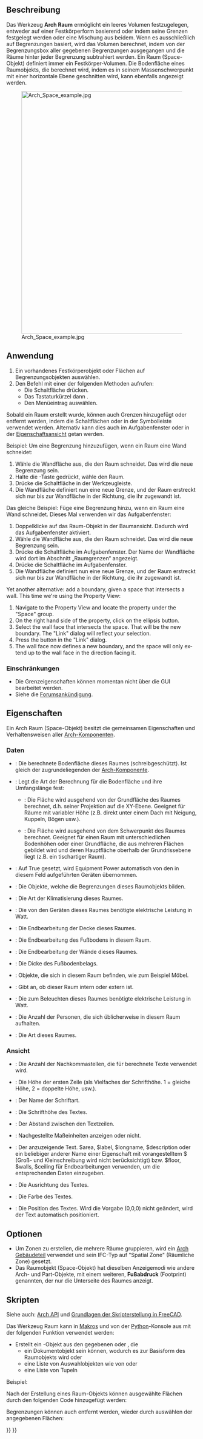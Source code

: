 <languages/>

{{Docnav/de
|[[Arch_Floor/de|Stockwerk]]
|[[Arch_Wall/de|Wand]]
|[[BIM_Workbench/de|BIM]]
|IconL=Arch_Floor.svg
|IconR=Arch_Wall.svg
|IconC=Workbench_BIM.svg
}}

{{GuiCommand/de
|Name=Arch Space
|Name/de=Arch Raum
|MenuLocation=3D/BIM → Raum
|Workbenches=[[BIM_Workbench/de|BIM]]
|Shortcut={{KEY|S}} {{KEY|P}}
|Version=0.14
|SeeAlso=
}}

<span id="Description"></span>
==Beschreibung==

Das Werkzeug '''Arch Raum''' ermöglicht ein leeres Volumen festzugelegen, entweder auf einer Festkörperform basierend oder indem seine Grenzen festgelegt werden oder eine Mischung aus beidem. Wenn es ausschließlich auf Begrenzungen basiert, wird das Volumen berechnet, indem von der Begrenzungsbox aller gegebenen Begrenzungen ausgegangen und die Räume hinter jeder Begrenzung subtrahiert werden. Ein Raum (Space-Objekt) definiert immer ein Festkörper-Volumen. Die Bodenfläche eines Raumobjekts, die berechnet wird, indem es in seinem Massenschwerpunkt mit einer horizontale Ebene geschnitten wird, kann ebenfalls angezeigt werden.

[[Image:Arch Space example.jpg|640px]]

{{Caption|Raumobjekt, das aus einem vorhandenen Volumenobjekt erstellt wird, dann werden zwei Wandflächen als Begrenzungen hinzugefügt.}}

<span id="Usage"></span>
==Anwendung==

# Ein vorhandenes Festkörperobjekt oder Flächen auf Begrenzungsobjekten auswählen.
# Den Befehl mit einer der folgenden Methoden aufrufen:
#* Die Schaltfläche {{Button|[[Image:Arch_Space.svg|16px]] [[Arch_Space/de|Raum]]}} drücken. 
#* Das Tastaturkürzel {{KEY|S}} dann {{KEY|P}}.
#* Den Menüeintrag {{MenuCommand|3D/BIM → Raum}} auswählen.

Sobald ein Raum erstellt wurde, können auch Grenzen hinzugefügt oder entfernt werden, indem die Schaltflächen {{Button|[[Image:Arch_Add.svg|16px]] [[Arch_Add/de|Komponente hinzufügen]]}} oder {{Button|[[Image:Arch_Remove.svg|16px]] [[Arch_Remove/de|Komponente entfernen]]}} in der Symbolleiste verwendet werden. Alternativ kann dies auch im Aufgabenfenster oder in der [[Property_View/de|Eigenschaftsansicht]] getan werden.

Beispiel: Um eine Begrenzung hinzuzufügen, wenn ein Raum eine Wand schneidet:
# Wähle die Wandfläche aus, die den Raum schneidet. Das wird die neue Begrenzung sein.
# Halte die {{KEY|Strg}}-Taste gedrückt, wähle den Raum.
# Drücke die Schaltfläche {{Button|[[Image:Arch_Add.svg|16px]] [[Arch_Add/de| Hinzufügen]]}} in der Werkzeugleiste.
# Die Wandfläche definiert nun eine neue Grenze, und der Raum erstreckt sich nur bis zur Wandfläche in der Richtung, die ihr zugewandt ist.

Das gleiche Beispiel: Füge eine Begrenzung hinzu, wenn ein Raum eine Wand schneidet. Dieses Mal verwenden wir das Aufgabenfenster:
# Doppelklicke auf das Raum-Objekt in der Baumansicht. Dadurch wird das Aufgabenfenster aktiviert.
# Wähle die Wandfläche aus, die den Raum schneidet. Das wird die neue Begrenzung sein.
# Drücke die Schaltfläche {{Button|[[Image:Arch_Add.svg|16px]] [[Arch_Add/de|Hinzufügen]]}} im Aufgabenfenster. Der Name der Wandfläche wird dort im Abschnitt „Raumgrenzen“ angezeigt.
# Drücke die Schaltfläche {{Button|OK}} im Aufgabenfenster.
# Die Wandfläche definiert nun eine neue Grenze, und der Raum erstreckt sich nur bis zur Wandfläche in der Richtung, die ihr zugewandt ist.

<div lang="en" dir="ltr" class="mw-content-ltr">
Yet another alternative: add a boundary, given a space that intersects a wall. This time we're using the Property View:
# Navigate to the Property View and locate the {{PropertyData|Boundaries}} property under the "Space" group.
# On the right hand side of the {{PropertyData|Boundaries}} property, click on the ellipsis button.
# Select the wall face that intersects the space. That will be the new boundary. The "Link" dialog will reflect your selection.
# Press the {{Button|OK}} button in the "Link" dialog.
# The wall face now defines a new boundary, and the space will only extend up to the wall face in the direction facing it.
</div>

<span id="Limitations"></span>
=== Einschränkungen ===

* Die Grenzeigenschaften können momentan nicht über die GUI bearbeitet werden.
* Siehe die [https://forum.freecad.org/viewtopic.php?f=9&t=4275 Forumsankündigung].

<span id="Properties"></span>
==Eigenschaften==

Ein Arch Raum (Space-Objekt) besitzt die gemeinsamen Eigenschaften und Verhaltensweisen aller [[Arch_Component/de|Arch-Komponenten]].

<span id="Data"></span>
===Daten===

{{Properties_Title|Space}}

* {{PropertyData/de|Area|Area}}: Die berechnete Bodenfläche dieses Raumes (schreibgeschützt). Ist gleich der zugrundeliegenden {{PropertyData/de|Horizontal Area}} der [[Arch Component/de|Arch-Komponente]].
* {{PropertyData/de|Area Calculation Type|Enumeration}}: Legt die Art der Berechnung für die Bodenfläche und ihre Umfangslänge fest:
** {{Value|XY-plane projection}}: Die Fläche wird ausgehend von der Grundfläche des Raumes berechnet, d.h. seiner Projektion auf die XY-Ebene. Geeignet für Räume mit variabler Höhe (z.B. direkt unter einem Dach mit Neigung, Kuppeln, Bögen usw.).
** {{Value|At Center of Mass}}: Die Fläche wird ausgehend von dem Schwerpunkt des Raumes berechnet. Geeignet für einen Raum mit unterschiedlichen Bodenhöhen oder einer Grundfläche, die aus mehreren Flächen gebildet wird und deren Hauptfläche oberhalb der Grundrissebene liegt (z.B. ein tischartiger Raum).
* {{PropertyData/de|Auto Power|Bool}}: Auf True gesetzt, wird Equipment Power automatisch von den in diesem Feld aufgeführten Geräten übernommen.
* {{PropertyData/de|Boundaries|LinkSubList}}: Die Objekte, welche die Begrenzungen dieses Raumobjekts bilden.
* {{PropertyData/de|Conditioning|Enumeration}}: Die Art der Klimatisierung dieses Raumes.
* {{PropertyData/de|Equipment Power|Float}}: Die von den Geräten dieses Raumes benötigte elektrische Leistung in Watt.
* {{PropertyData/de|Finish Ceiling|String}}: Die Endbearbeitung der Decke dieses Raumes.
* {{PropertyData/de|Finish Floor|String}}: Die Endbearbeitung des Fußbodens in diesem Raum.
* {{PropertyData/de|Finish Walls|String}}: Die Endbearbeitung der Wände dieses Raumes.
* {{PropertyData/de|Floor Thickness|Length}}: Die Dicke des Fußbodenbelags.
* {{PropertyData/de|Group|LinkList}}: Objekte, die sich in diesem Raum befinden, wie zum Beispiel Möbel.
* {{PropertyData/de|Internal|Bool}}: Gibt an, ob dieser Raum intern oder extern ist.
* {{PropertyData/de|Lighting Power|Float}}: Die zum Beleuchten dieses Raumes benötigte elektrische Leistung in Watt.
* {{PropertyData/de|Number Of People|Integer}}: Die Anzahl der Personen, die sich üblicherweise in diesem Raum aufhalten.
* {{PropertyData/de|Space Type|Enumeration}}: Die Art dieses Raumes.

<span id="View"></span>
===Ansicht===

{{Properties_Title|Space}}

* {{PropertyView/de|Decimals|Integer}}: Die Anzahl der Nachkommastellen, die für berechnete Texte verwendet wird.
* {{PropertyView/de|First Line|Length}}: Die Höhe der ersten Zeile (als Vielfaches der Schrifthöhe. 1 = gleiche Höhe, 2 = doppelte Höhe, usw.).
* {{PropertyView/de|Font Name|Font}}: Der Name der Schriftart.
* {{PropertyView/de|Font Size|Length}}: Die Schrifthöhe des Textes.
* {{PropertyView/de|Line Spacing|Float}}: Der Abstand zwischen den Textzeilen.
* {{PropertyView/de|Show Unit|Bool}}: Nachgestellte Maßeinheiten anzeigen oder nicht.
* {{PropertyView/de|Text|StringList}}: Der anzuzeigende Text. $area, $label, $longname, $description oder ein beliebiger anderer Name einer Eigenschaft mit vorangestelltem $ (Groß- und Kleinschreibung wird nicht berücksichtigt) bzw. $floor, $walls, $ceiling für Endbearbeitungen verwenden, um die entsprechenden Daten einzugeben.
* {{PropertyView/de|Text Align|Enumeration}}: Die Ausrichtung des Textes.
* {{PropertyView/de|Text Color|Color}}: Die Farbe des Textes.
* {{PropertyView/de|Text Position|VectorDistance}}: Die Position des Textes. Wird die Vorgabe (0,0,0) nicht geändert, wird der Text automatisch positioniert.

<span id="Options"></span>
==Optionen==

* Um Zonen zu erstellen, die mehrere Räume gruppieren, wird ein [[Arch_BuildingPart/de|Arch Gebäudeteil]] verwendet und sein IFC-Typ auf "Spatial Zone" (Räumliche Zone) gesetzt.
* Das Raumobjekt (Space-Objekt) hat dieselben Anzeigemodi wie andere Arch- und Part-Objekte, mit einem weiteren, '''Fußabdruck''' (Footprint) genannten, der nur die Unterseite des Raumes anzeigt.

<span id="Scripting"></span>
==Skripten==

Siehe auch: [[Arch_API/de|Arch API]] und [[FreeCAD_Scripting_Basics/de|Grundlagen der Skripterstellung in FreeCAD]].

Das Werkzeug Raum kann in [[Macros/de|Makros]] und von der [[Python/de|Python]]-Konsole aus mit der folgenden Funktion verwendet werden:

{{Code|code=
Space = makeSpace(objects=None, baseobj=None, name="Space")
}}

* Erstellt ein {{incode|Space}}-Objekt aus den gegebenen {{incode|objects}} oder {{incode|baseobj}}, die
** ein Dokumentobjekt sein können, wodurch es zur Basisform des Raumobjekts wird oder 
** eine Liste von Auswahlobjekten wie von {{incode|FreeCADGui.Selection.getSelectionEx()}} oder
** eine Liste von Tupeln {{incode|(object, subobjectname)}}

Beispiel:

{{Code|code=
import FreeCAD, Arch

Box = FreeCAD.ActiveDocument.addObject("Part::Box", "Box")
Box.Length = 1000
Box.Width = 1000
Box.Height = 1000

Space = Arch.makeSpace(Box)
Space.ViewObject.LineWidth = 2
FreeCAD.ActiveDocument.recompute()
}}

Nach der Erstellung eines Raum-Objekts können ausgewählte Flächen durch den folgenden Code hinzugefügt werden:

{{Code|code=
import FreeCAD, FreeCADGui, Draft, Arch

points = [FreeCAD.Vector(-500, 0, 0), FreeCAD.Vector(1000, 1000, 0)]
Line = Draft.makeWire(points)
Wall = Arch.makeWall(Line, width=150, height=2000)
FreeCAD.ActiveDocument.recompute()

# Select a face of the wall
selection = FreeCADGui.Selection.getSelectionEx()
Arch.addSpaceBoundaries(Space, selection)
}}

Begrenzungen können auch entfernt werden, wieder durch auswählen der angegebenen Flächen:

{{Code|code=
selection = FreeCADGui.Selection.getSelectionEx()
Arch.removeSpaceBoundaries(Space, selection)
}}


{{Docnav/de
|[[Arch_Floor/de|Stockwerk]]
|[[Arch_Wall/de|Wand]]
|[[BIM_Workbench/de|BIM]]
|IconL=Arch_Floor.svg
|IconR=Arch_Wall.svg
|IconC=Workbench_BIM.svg
}}

{{BIM_Tools_navi{{#translation:}}}}
{{Userdocnavi{{#translation:}}}}